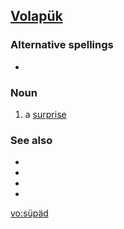 ==[[Volapük]]==

===Alternative spellings===
*{{l|vo|suypayd}}

===Noun===
{{infl|vo|noun}}

# a [[surprise]]

===See also===
* {{l|vo|benosuypot}}
* {{l|vo|benosüpot}}
* {{l|vo|suypaydoyn}}
* {{l|vo|süpädön}}

[[vo:süpäd]]